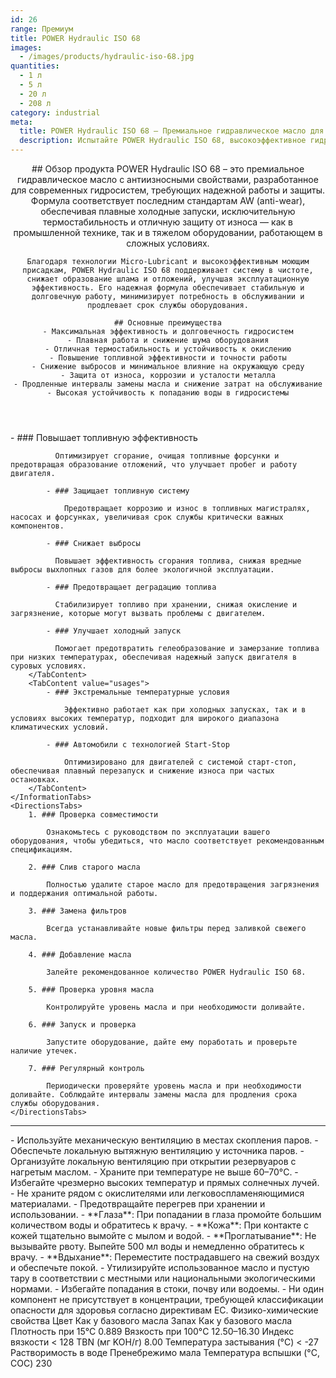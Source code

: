 ```yaml
---
id: 26
range: Премиум
title: POWER Hydraulic ISO 68
images:
  - /images/products/hydraulic-iso-68.jpg
quantities:
  - 1 л
  - 5 л
  - 20 л
  - 208 л
category: industrial
meta:
  title: POWER Hydraulic ISO 68 – Премиальное гидравлическое масло для промышленного оборудования
  description: Испытайте POWER Hydraulic ISO 68, высокоэффективное гидравлическое масло с антиизносными свойствами, обеспечивающее надежную работу и защиту современных гидросистем. Обеспечивает плавный холодный запуск, отличную термостабильность и долговечность оборудования.
---
```


<Header>
    ## Обзор продукта
    POWER Hydraulic ISO 68 – это премиальное гидравлическое масло с антиизносными свойствами, разработанное для современных гидросистем, требующих надежной работы и защиты. Формула соответствует последним стандартам AW (anti-wear), обеспечивая плавные холодные запуски, исключительную термостабильность и отличную защиту от износа — как в промышленной технике, так и в тяжелом оборудовании, работающем в сложных условиях.

    Благодаря технологии Micro-Lubricant и высокоэффективным моющим присадкам, POWER Hydraulic ISO 68 поддерживает систему в чистоте, снижает образование шлама и отложений, улучшая эксплуатационную эффективность. Его надежная формула обеспечивает стабильную и долговечную работу, минимизирует потребность в обслуживании и продлевает срок службы оборудования.

    ## Основные преимущества
    - Максимальная эффективность и долговечность гидросистем
    - Плавная работа и снижение шума оборудования
    - Отличная термостабильность и устойчивость к окислению
    - Повышение топливной эффективности и точности работы
    - Снижение выбросов и минимальное влияние на окружающую среду
    - Защита от износа, коррозии и усталости металла
    - Продленные интервалы замены масла и снижение затрат на обслуживание
    - Высокая устойчивость к попаданию воды в гидросистемы
</Header>

<Section>
    <InformationTabs>
        <TabContent value="core">
            - ### Повышает топливную эффективность

              Оптимизирует сгорание, очищая топливные форсунки и предотвращая образование отложений, что улучшает пробег и работу двигателя.

            - ### Защищает топливную систему

                Предотвращает коррозию и износ в топливных магистралях, насосах и форсунках, увеличивая срок службы критически важных компонентов.

            - ### Снижает выбросы

              Повышает эффективность сгорания топлива, снижая вредные выбросы выхлопных газов для более экологичной эксплуатации.
    
            - ### Предотвращает деградацию топлива

              Стабилизирует топливо при хранении, снижая окисление и загрязнение, которые могут вызвать проблемы с двигателем.
    
            - ### Улучшает холодный запуск

              Помогает предотвратить гелеобразование и замерзание топлива при низких температурах, обеспечивая надежный запуск двигателя в суровых условиях.
        </TabContent>
        <TabContent value="usages">
            - ### Экстремальные температурные условия

                Эффективно работает как при холодных запусках, так и в условиях высоких температур, подходит для широкого диапазона климатических условий.

            - ### Автомобили с технологией Start-Stop

                Оптимизировано для двигателей с системой старт-стоп, обеспечивая плавный перезапуск и снижение износа при частых остановках.
        </TabContent>
    </InformationTabs>
    <DirectionsTabs>
        1. ### Проверка совместимости
    
            Ознакомьтесь с руководством по эксплуатации вашего оборудования, чтобы убедиться, что масло соответствует рекомендованным спецификациям.
   
        2. ### Слив старого масла
    
            Полностью удалите старое масло для предотвращения загрязнения и поддержания оптимальной работы.
   
        3. ### Замена фильтров
    
            Всегда устанавливайте новые фильтры перед заливкой свежего масла.
   
        4. ### Добавление масла
    
            Залейте рекомендованное количество POWER Hydraulic ISO 68.
   
        5. ### Проверка уровня масла
    
            Контролируйте уровень масла и при необходимости доливайте.
   
        6. ### Запуск и проверка
    
            Запустите оборудование, дайте ему поработать и проверьте наличие утечек.
   
        7. ### Регулярный контроль
    
            Периодически проверяйте уровень масла и при необходимости доливайте. Соблюдайте интервалы замены масла для продления срока службы оборудования.
    </DirectionsTabs>
</Section>

***

<Section>
    <SafetyTabs>
        <TabContent value="handling">
            - Используйте механическую вентиляцию в местах скопления паров.
            - Обеспечьте локальную вытяжную вентиляцию у источника паров.
            - Организуйте локальную вентиляцию при открытии резервуаров с нагретым маслом.
            - Храните при температуре не выше 60–70°C.
            - Избегайте чрезмерно высоких температур и прямых солнечных лучей.
            - Не храните рядом с окислителями или легковоспламеняющимися материалами.
            - Предотвращайте перегрев при хранении и использовании.
        </TabContent>
        <TabContent value="first-aid">
            - **Глаза**: При попадании в глаза промойте большим количеством воды и обратитесь к врачу.
            - **Кожа**: При контакте с кожей тщательно вымойте с мылом и водой.
            - **Проглатывание**: Не вызывайте рвоту. Выпейте 500 мл воды и немедленно обратитесь к врачу.
            - **Вдыхание**: Переместите пострадавшего на свежий воздух и обеспечьте покой.
        </TabContent>
        <TabContent value="disposal">
            - Утилизируйте использованное масло и пустую тару в соответствии с местными или национальными экологическими нормами.
            - Избегайте попадания в стоки, почву или водоемы.
        </TabContent>
        <TabContent value="hazardous">
            - Ни один компонент не присутствует в концентрации, требующей классификации опасности для здоровья согласно директивам ЕС.
        </TabContent>
    </SafetyTabs>
  
   <Table>
  <TableHeader>
    <TableRow col={2}>
      <TableHead>Физико-химические свойства</TableHead>
    </TableRow>
  </TableHeader>
  <TableBody>
    <TableRow>
      <TableCell>Цвет</TableCell>
      <TableCell>Как у базового масла</TableCell>
    </TableRow>
    <TableRow>
      <TableCell>Запах</TableCell>
      <TableCell>Как у базового масла</TableCell>
    </TableRow>
    <TableRow>
      <TableCell>Плотность при 15°C</TableCell>
      <TableCell>0.889</TableCell>
    </TableRow>
    <TableRow>
      <TableCell>Вязкость при 100°C</TableCell>
      <TableCell>12.50–16.30</TableCell>
    </TableRow>
    <TableRow>
      <TableCell>Индекс вязкости</TableCell>
      <TableCell>&lt; 128</TableCell>
    </TableRow>
    <TableRow>
      <TableCell>TBN (мг KOH/г)</TableCell>
      <TableCell>8.00</TableCell>
    </TableRow>
    <TableRow>
      <TableCell>Температура застывания (°C)</TableCell>
      <TableCell>&lt; -27</TableCell>
    </TableRow>
    <TableRow>
      <TableCell>Растворимость в воде</TableCell>
      <TableCell>Пренебрежимо мала</TableCell>
    </TableRow>
    <TableRow>
      <TableCell>Температура вспышки (°C, COC)</TableCell>
      <TableCell>230</TableCell>
    </TableRow>
  </TableBody>
</Table>
</Section>
